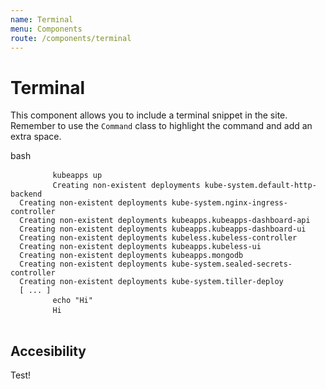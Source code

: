 ```yaml
---
name: Terminal
menu: Components
route: /components/terminal
---
```



# Terminal

This component allows you to include a terminal snippet in the site. Remember to use the
`Command` class to highlight the command and add an extra space.

<Playground>
  <section class="Terminal elevation-1">
    <div class="Terminal__Top type-small">
      <div class="Terminal__Top__Buttons">
        <span class="Terminal__Top__Button Terminal__Top__Button--red"></span>
        <span class="Terminal__Top__Button Terminal__Top__Button--yellow"></span>
        <span class="Terminal__Top__Button Terminal__Top__Button--green"></span>
      </div>
      <div class="Terminal__Top__Title">bash</div>
    </div>
    <div class="Terminal__Tab">
      <pre class="Terminal__Code">
        <code class="Terminal__Code__Command">kubeapps up</code>
        <code>Creating non-existent deployments kube-system.default-http-backend
  Creating non-existent deployments kube-system.nginx-ingress-controller
  Creating non-existent deployments kubeapps.kubeapps-dashboard-api
  Creating non-existent deployments kubeapps.kubeapps-dashboard-ui
  Creating non-existent deployments kubeless.kubeless-controller
  Creating non-existent deployments kubeapps.kubeless-ui
  Creating non-existent deployments kubeapps.mongodb
  Creating non-existent deployments kube-system.sealed-secrets-controller
  Creating non-existent deployments kube-system.tiller-deploy
  [ ... ]</code>
        <code class="Terminal__Code__Command">echo "Hi"</code>
        <code>Hi</code>
      </pre>
    </div>
  </section>
</Playground>

## Accesibility

Test!
